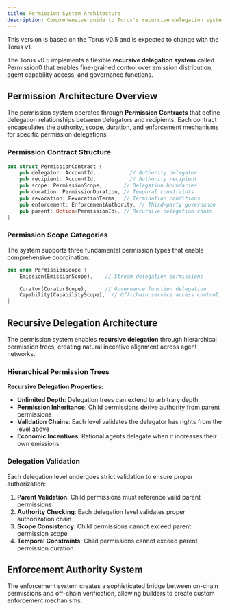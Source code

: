 ```yaml
---
title: Permission System Architecture
description: Comprehensive guide to Torus's recursive delegation system, stream permissions, and control distribution mechanisms.
---
```



<Aside type="note" title="Version notice">
This version is based on the Torus v0.5 and is expected to change with the Torus v1.
</Aside>

The Torus v0.5 implements a flexible **recursive delegation system** called Permission0 that enables fine-grained control over emission distribution, agent capability access, and governance functions. 

## Permission Architecture Overview

The permission system operates through **Permission Contracts** that define delegation relationships between delegators and recipients. Each contract encapsulates the authority, scope, duration, and enforcement mechanisms for specific permission delegations.

### Permission Contract Structure

```rust
pub struct PermissionContract {
    pub delegator: AccountId,           // Authority delegator
    pub recipient: AccountId,           // Authority recipient
    pub scope: PermissionScope,       // Delegation boundaries
    pub duration: PermissionDuration, // Temporal constraints
    pub revocation: RevocationTerms,  // Termination conditions
    pub enforcement: EnforcementAuthority, // Third-party governance
    pub parent: Option<PermissionId>, // Recursive delegation chain
}
```

### Permission Scope Categories

The system supports three fundamental permission types that enable comprehensive coordination:

```rust
pub enum PermissionScope {
    Emission(EmissionScope),    // Stream delegation permissions

    Curator(CuratorScope),      // Governance function delegation
    Capability(CapabilityScope),  // Off-chain service access control
}
```

## Recursive Delegation Architecture

The permission system enables **recursive delegation** through hierarchical permission trees, creating natural incentive alignment across agent networks.

### Hierarchical Permission Trees

**Recursive Delegation Properties:**
- **Unlimited Depth**: Delegation trees can extend to arbitrary depth
- **Permission Inheritance**: Child permissions derive authority from parent permissions
- **Validation Chains**: Each level validates the delegator has rights from the level above
- **Economic Incentives**: Rational agents delegate when it increases their own emissions

### Delegation Validation

Each delegation level undergoes strict validation to ensure proper authorization:

1. **Parent Validation**: Child permissions must reference valid parent permissions
2. **Authority Checking**: Each delegation level validates proper authorization chain
3. **Scope Consistency**: Child permissions cannot exceed parent permission scope
4. **Temporal Constraints**: Child permissions cannot exceed parent permission duration

## Enforcement Authority System

The enforcement system creates a sophisticated bridge between on-chain permissions and off-chain verification, allowing builders to create custom enforcement mechanisms.
